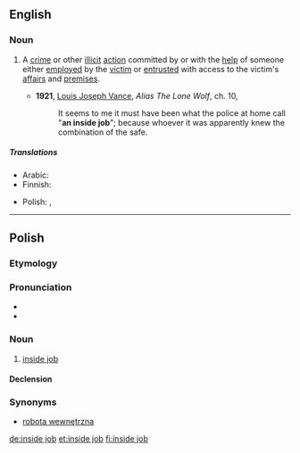 ==English==

===Noun===
{{en-noun|head=[[inside]] [[job]]}}

# {{context|idiomatic|lang=en}} A [[crime]] or other [[illicit]] [[action]] committed by or with the [[help]] of someone either [[employ]]ed by the [[victim]] or [[entrust]]ed with access to the victim's [[affair]]s and [[premise]]s.
#* '''1921''', [[w:Louis_Joseph_Vance|Louis Joseph Vance]], ''Alias The Lone Wolf'', ch. 10,
#*: It seems to me it must have been what the police at home call "'''an inside job'''"; because whoever it was apparently knew the combination of the safe.

=====Translations=====
{{trans-top}}
* Arabic: {{t|ar|سوء استغلال الوظيفَة}}
* Finnish: {{t|fi|sisäpiirin keikka}}
{{trans-mid}}
* Polish: {{t|pl|robota wewnętrzna|f}}, {{t|pl|inside job|m}} {{qualifier|chiefly in conspiracy theories}}
{{trans-bottom}}

----

==Polish==

===Etymology===
{{etyl|en|pl}} {{term|inside job|lang=en}}

===Pronunciation===
* {{IPA|/ˌinsajd ˈd͡ʐɔp/|lang=pl}}
* {{hyphenation|in|si|de|job|lang=pl}}

===Noun===
{{pl-noun|m-in|head=inside job}}

# {{lb|pl|chiefly in conspiracy theories}} [[inside job#en|inside job]]

====Declension====
{{pl-decl-noun
|inside job|inside joby
|inside joba|inside jobów
|inside jobowi|inside jobom
|inside job|inside joby
|inside jobem|inside jobami
|inside jobie|inside jobach
|inside jobie|inside joby
}}

===Synonyms===
* [[robota wewnętrzna]]

[[de:inside job]]
[[et:inside job]]
[[fi:inside job]]